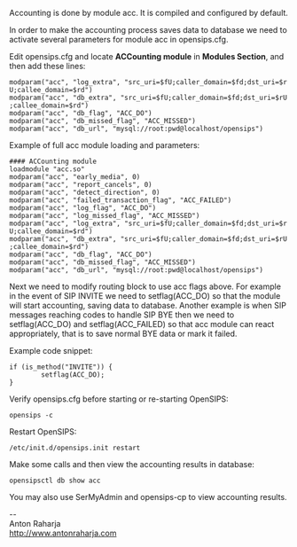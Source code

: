 Accounting is done by module acc. It is compiled and configured by default.

In order to make the accounting process saves data to database we need to activate several parameters for module acc in opensips.cfg.

Edit opensips.cfg and locate '''ACCounting module''' in '''Modules Section''', and then add these lines:
 modparam("acc", "log_extra", "src_uri=$fU;caller_domain=$fd;dst_uri=$rU;callee_domain=$rd")
 modparam("acc", "db_extra", "src_uri=$fU;caller_domain=$fd;dst_uri=$rU;callee_domain=$rd")
 modparam("acc", "db_flag", "ACC_DO")
 modparam("acc", "db_missed_flag", "ACC_MISSED")
 modparam("acc", "db_url", "mysql://root:pwd@localhost/opensips")

Example of full acc module loading and parameters:

 #### ACCounting module
 loadmodule "acc.so"
 modparam("acc", "early_media", 0)
 modparam("acc", "report_cancels", 0)
 modparam("acc", "detect_direction", 0)
 modparam("acc", "failed_transaction_flag", "ACC_FAILED")
 modparam("acc", "log_flag", "ACC_DO")
 modparam("acc", "log_missed_flag", "ACC_MISSED")
 modparam("acc", "log_extra", "src_uri=$fU;caller_domain=$fd;dst_uri=$rU;callee_domain=$rd")
 modparam("acc", "db_extra", "src_uri=$fU;caller_domain=$fd;dst_uri=$rU;callee_domain=$rd")
 modparam("acc", "db_flag", "ACC_DO")
 modparam("acc", "db_missed_flag", "ACC_MISSED")
 modparam("acc", "db_url", "mysql://root:pwd@localhost/opensips")

Next we need to modify routing block to use acc flags above. For example in the event of SIP INVITE we need to setflag(ACC_DO) so that the module will start accounting, saving data to database. Another example is when SIP messages reaching codes to handle SIP BYE then we need to setflag(ACC_DO) and setflag(ACC_FAILED) so that acc module can react appropriately, that is to save normal BYE data or mark it failed.

Example code snippet:
 if (is_method("INVITE")) {
         setflag(ACC_DO);
 }

Verify opensips.cfg before starting or re-starting OpenSIPS:
 opensips -c

Restart OpenSIPS:
 /etc/init.d/opensips.init restart

Make some calls and then view the accounting results in database:
 opensipsctl db show acc

You may also use SerMyAdmin and opensips-cp to view accounting results.


--<br>
Anton Raharja<br>
http://www.antonraharja.com<br>
